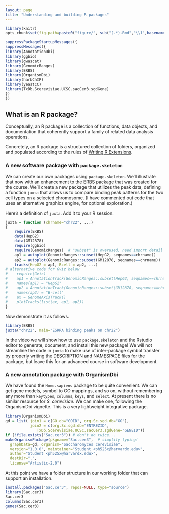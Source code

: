 ```yaml
---
layout: page
title: "Understanding and building R packages"
---
```


```r
library(knitr)
opts_chunk$set(fig.path=paste0("figure/", sub("(.*).Rmd","\\1",basename(knitr:::knit_concord$get('infile'))), "-"))
```
```r
suppressPackageStartupMessages({
suppressMessages({
library(AnnotationDbi)
library(ggbio)
library(gwascat)
library(GenomicRanges)
library(ERBS)
library(OrganismDbi)
library(harbChIP)
library(yeastCC)
library(TxDb.Scerevisiae.UCSC.sacCer3.sgdGene)
})
})
```

## What is an R package?

Conceptually, an R package is a collection of functions, data
objects, and documentation that coherently support a family
of related data analysis operations.

Concretely, an R package is a structured collection of folders,
organized and populated according to the rules of
[Writing R Extensions](http://cran.r-project.org/doc/manuals/r-release/R-exts.html).

<a name="skel"></a>

### A new software package with `package.skeleton`

We can create our own packages using `package.skeleton`.  We'll illustrate that now
with an enhancement to the ERBS package that was created for the course.
We'll create a new package that utilizes the peak data, defining
a function `juxta` that allows us to compare binding peak patterns for the two cell
types on a selected chromosome.  (I have commented out code that
uses an alternative graphics engine, for optional exploration.)

Here's a definition of `juxta`.  Add it to your R session.
```r
juxta = function (chrname="chr22", ...) 
{
    require(ERBS)
    data(HepG2)
    data(GM12878)
    require(ggbio)
    require(GenomicRanges)  # "subset" is overused, need import detail
    ap1 = autoplot(GenomicRanges::subset(HepG2, seqnames==chrname))
    ap2 = autoplot(GenomicRanges::subset(GM12878, seqnames==chrname))
    tracks(HepG2 = ap1, Bcell = ap2, ...)
# alternative code for Gviz below
#    require(Gviz)
#    ap1 = AnnotationTrack(GenomicRanges::subset(HepG2, seqnames==chrname))
#    names(ap1) = "HepG2"
#    ap2 = AnnotationTrack(GenomicRanges::subset(GM12878, seqnames==chrname))
#    names(ap2) = "B-cell"
#    ax = GenomeAxisTrack()
#    plotTracks(list(ax, ap1, ap2))
}
```

Now demonstrate it as follows.

```r
library(ERBS)
juxta("chr22", main="ESRRA binding peaks on chr22")
```

In the video we will show how to use `package.skeleton` and the Rstudio
editor to generate, document, and install this new package!  We will not
streamline the code in `juxta` to make use of inter-package
symbol transfer by properly writing the DESCRIPTION and NAMESPACE
files for the package, but leave this for an advanced course in
software development.

<a name="org"></a>

### A new annotation package with OrganismDbi

We have found the `Homo.sapiens` package to be quite convenient.
We can get gene models, symbol to GO mappings, and so on, without
remembering any more than `keytypes`, `columns`, `keys`, and `select`.
At present there is no similar resource for *S. cerevisiae*.
We can make one, following the OrganismDbi vignette.  This is
a very lightweight integrative package.

```r
library(OrganismDbi)
gd = list( join1 = c(GO.db="GOID", org.Sc.sgd.db="GO"),
           join2 = c(org.Sc.sgd.db="ENTREZID",
              TxDb.Scerevisiae.UCSC.sacCer3.sgdGene="GENEID"))
if (!file.exists("Sac.cer3")) # don't do twice...
makeOrganismPackage(pkgname="Sac.cer3",  # simplify typing!
  graphData=gd, organism="Saccharomyces cerevisiae",
  version="1.0.0", maintainer="Student <ph525x@harvardx.edu>",
  author="Student <ph525x@harvardx.edu>",
  destDir=".",
  license="Artistic-2.0")
```

At this point we have a folder structure in our
working folder that can support an installation.
```r
install.packages("Sac.cer3", repos=NULL, type="source")
library(Sac.cer3)
Sac.cer3
columns(Sac.cer3)
genes(Sac.cer3)
```

